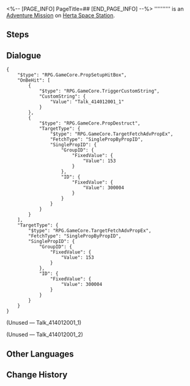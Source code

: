 <%-- [PAGE_INFO]
PageTitle=##
[END_PAGE_INFO] --%>
{{Stub|Dialogue.}}
{{Mission Infobox
|id            = 4140120
|title         = 
|image         = <!--Mission .png-->
|type          = Adventure
|event_name    = 
|chapter       = 
|requirements  = [[Adventure Mission]] ''[[Critter Pick: Care]]'' completed
|summary       = <!--official mission summary from Fate's Atlas-->
|characters    = Trailblazer
|startLocation = [[Herta Space Station]] - [[Seclusion Zone]]
|world         = Herta Space Station
|area          = Seclusion Zone
|prev          = Critter Pick: Care
|next          = 
|rewards       = Lost Gold Fragment*2; Hertareum*20; Credit*3,000
}}
'''''''''' is an [[Adventure Mission]] on [[Herta Space Station]].

==Steps==


<!--
==Gameplay Notes==

--><!--
==Trial Character==

-->
==Dialogue==
{{Stub Dialogue}}

<pre>{
	"$type": "RPG.GameCore.PropSetupHitBox",
	"OnBeHit": [
		{
			"$type": "RPG.GameCore.TriggerCustomString",
			"CustomString": {
				"Value": "Talk_414012001_1"
			}
		},
		{
			"$type": "RPG.GameCore.PropDestruct",
			"TargetType": {
				"$type": "RPG.GameCore.TargetFetchAdvPropEx",
				"FetchType": "SinglePropByPropID",
				"SinglePropID": {
					"GroupID": {
						"FixedValue": {
							"Value": 153
						}
					},
					"ID": {
						"FixedValue": {
							"Value": 300004
						}
					}
				}
			}
		}
	],
	"TargetType": {
		"$type": "RPG.GameCore.TargetFetchAdvPropEx",
		"FetchType": "SinglePropByPropID",
		"SinglePropID": {
			"GroupID": {
				"FixedValue": {
					"Value": 153
				}
			},
			"ID": {
				"FixedValue": {
					"Value": 300004
				}
			}
		}
	}
}</pre>
;(Unused &mdash; Talk_414012001_1)


;(Unused &mdash; Talk_414012001_2)

{{Dialogue End}}

==Other Languages==
{{Other Languages
|en   = 
|zhs  = 
|zht  = 
|ja   = 
|ko   = 
|es   = 
|fr   = 
|ru   = 
|th   = 
|vi   = 
|de   = 
|id   = 
|pt   = 
}}

==Change History==
{{Change History|1.6}}
